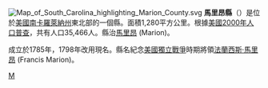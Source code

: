 {{Otheruses|馬里昂縣|subject=美國南卡羅萊納州的一個縣|other=同名的縣}}
[[File:Map_of_South_Carolina_highlighting_Marion_County.svg|right]]
'''馬里昂縣'''（{{lang-en|Marion County}}）是位於[[美國|美國]][[南卡羅萊納州|南卡羅萊納州]]東北部的一個縣。面積1,280平方公里。根據[[美國2000年人口普查|美國2000年人口普查]]，共有人口35,466人。縣治[[馬里昂_(馬里昂)|馬里昂]] (Marion)。

成立於1785年，1798年改用現名。縣名紀念[[美國獨立戰爭|美國獨立戰爭]]時期將領[[法蘭西斯·馬里昂|法蘭西斯·馬里昂]] (Francis Marion)。

[[Category:南卡罗来纳州行政区划|M]]